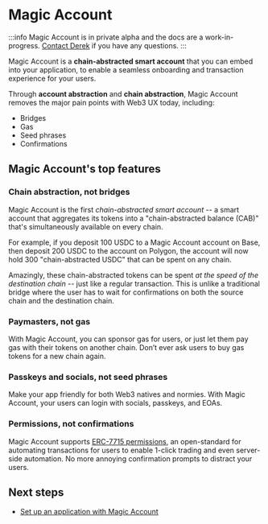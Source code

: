 # Magic Account

:::info
Magic Account is in private alpha and the docs are a work-in-progress.  [Contact Derek](https://t.me/derek_chiang) if you have any questions.
:::

Magic Account is a **chain-abstracted smart account** that you can embed into your application, to enable a seamless onboarding and transaction experience for your users.

Through **account abstraction** and **chain abstraction**, Magic Account removes the major pain points with Web3 UX today, including:

- Bridges
- Gas
- Seed phrases
- Confirmations

## Magic Account's top features

### Chain abstraction, not bridges

Magic Account is the first *chain-abstracted smart account* -- a smart account that aggregates its tokens into a "chain-abstracted balance (CAB)" that's simultaneously available on every chain.

For example, if you deposit 100 USDC to a Magic Account account on Base, then deposit 200 USDC to the account on Polygon, the account will now hold 300 "chain-abstracted USDC" that can be spent on any chain.

Amazingly, these chain-abstracted tokens can be spent *at the speed of the destination chain* -- just like a regular transaction.  This is unlike a traditional bridge where the user has to wait for confirmations on both the source chain and the destination chain.

### Paymasters, not gas

With Magic Account, you can sponsor gas for users, or just let them pay gas with their tokens on another chain.  Don’t ever ask users to buy gas tokens for a new chain again.

### Passkeys and socials, not seed phrases

Make your app friendly for both Web3 natives and normies.  With Magic Account, your users can login with socials, passkeys, and EOAs.

### Permissions, not confirmations

Magic Account supports [ERC-7715 permissions](/magic-account/knowledge-base/permissions), an open-standard for automating transactions for users to enable 1-click trading and even server-side automation.  No more annoying confirmation prompts to distract your users.

## Next steps

- [Set up an application with Magic Account](/magic-account/setup)